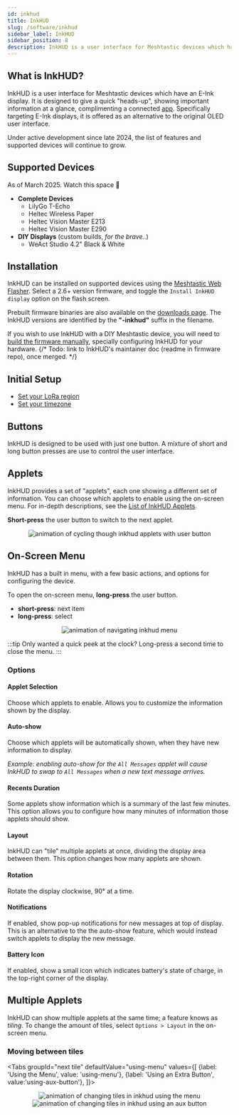 ```yaml
---
id: inkhud
title: InkHUD
slug: /software/inkhud
sidebar_label: InkHUD
sidebar_position: 8
description: InkHUD is a user interface for Meshtastic devices which have an E-Ink display. It is designed to give a quick "heads-up", showing important information at a glance.
---
```



## What is InkHUD?

InkHUD is a user interface for Meshtastic devices which have an E-Ink display. It is designed to give a quick "heads-up", showing important information at a glance, complimenting a connected [app](/downloads/). Specifically targeting E-Ink displays, it is offered as an alternative to the original OLED user interface.

Under active development since late 2024, the list of features and supported devices will continue to grow.

## Supported Devices
As of March 2025. Watch this space 👀

- **Complete Devices**
  - LilyGo T-Echo
  - Heltec Wireless Paper
  - Heltec Vision Master E213
  - Heltec Vision Master E290
- **DIY Displays** (custom builds, _for the brave.._)
  - WeAct Studio 4.2" Black & White

## Installation

InkHUD can be installed on supported devices using the [Meshtastic Web Flasher](https://flasher.meshtastic.org). Select a 2.6+ version firmware, and toggle the `Install InkHUD display` option on the flash screen.

Prebuilt firmware binaries are also available on the [downloads page](/downloads/). The InkHUD versions are identified by the **"-inkhud"** suffix in the filename.

If you wish to use InkHUD with a DIY Meshtastic device, you will need to [build the firmware manually](/docs/development/firmware/build/), specially configuring InkHUD for your hardware.
{/* Todo: link to InkHUD's maintainer doc (readme in firmware repo), once merged. */}

## Initial Setup

* [Set your LoRa region](/docs/configuration/region-by-country/)
* [Set your timezone](/docs/configuration/radio/device#tzdef-timezone-definition)

## Buttons

InkHUD is designed to be used with just one button. A mixture of short and long button presses are use to control the user interface.

## Applets

InkHUD provides a set of "applets", each one showing a different set of information. You can choose which applets to enable using the on-screen menu. For in-depth descriptions, see the [List of InkHUD Applets](./applets.mdx).

**Short-press** the user button to switch to the next applet.

<div align="center">
  <img
    src="/img/software/inkhud/applet-cycle.gif"
    alt="animation of cycling though inkhud applets with user button"
    style={{maxHeight: '256px', width:'auto' }}
  />
</div>

## On-Screen Menu

InkHUD has a built in menu, with a few basic actions, and options for configuring the device.

To open the on-screen menu, **long-press** the user button.
* **short-press**: next item
* **long-press**: select

<div align="center">
  <img
    src="/img/software/inkhud/menu.gif"
    alt="animation of navigating inkhud menu"
    style={{maxHeight: '256px', marginBottom: '20px'}}
  />
</div>

:::tip
Only wanted a quick peek at the clock? Long-press a second time to close the menu. 
:::

### Options

#### Applet Selection

Choose which applets to enable. Allows you to customize the information shown by the display.

#### Auto-show

Choose which applets will be automatically shown, when they have new information to display.

*Example: enabling auto-show for the `All Messages` applet will cause InkHUD to swap to `All Messages` when a new text message arrives.*

#### Recents Duration

Some applets show information which is a summary of the last few minutes. This option allows you to configure how many minutes of information those applets should show.

#### Layout

InkHUD can "tile" multiple applets at once, dividing the display area between them. This option changes how many applets are shown.

#### Rotation

Rotate the display clockwise, 90° at a time.

#### Notifications

If enabled, show pop-up notifications for new messages at top of display. This is an alternative to the the auto-show feature, which would instead switch applets to display the new message.

#### Battery Icon

If enabled, show a small icon which indicates battery's state of charge, in the top-right corner of the display.

## Multiple Applets

InkHUD can show multiple applets at the same time; a feature knows as _tiling_. To change the amount of tiles, select `Options > Layout` in the on-screen menu.

### Moving between tiles

<Tabs
groupId="next tile"
defaultValue="using-menu"
values={[
{label: 'Using the Menu', value: 'using-menu'},
{label: 'Using an Extra Button', value:'using-aux-button'},
]}>

<TabItem value="using-menu">
<div align="center">
  <img
    src="/img/software/inkhud/next-tile.gif"
    alt="animation of changing tiles in inkhud using the menu"
    style={{maxHeight: '256px'}}
  />
</div>
</TabItem>


<TabItem value="using-aux-button">
<div align="center">
  <img
    src="/img/software/inkhud/next-tile-aux.gif"
    alt="animation of changing tiles in inkhud using an aux button"
    style={{maxHeight: '256px'}}
  />
</div>
</TabItem>
</Tabs>